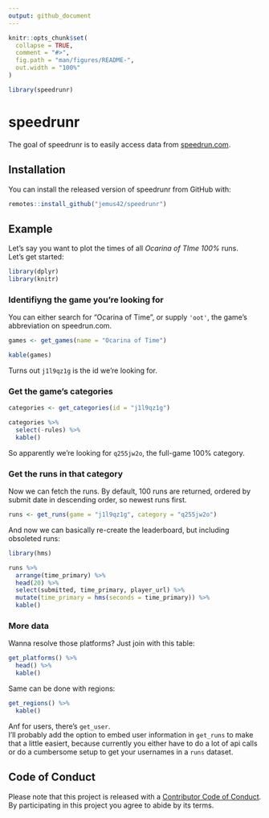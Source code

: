 ```yaml
---
output: github_document
---
```


<!-- README.md is generated from README.Rmd. Please edit that file -->

```r
knitr::opts_chunk$set(
  collapse = TRUE,
  comment = "#>",
  fig.path = "man/figures/README-",
  out.width = "100%"
)

library(speedrunr)
```
# speedrunr

The goal of speedrunr is to easily access data from [speedrun.com](https://speedrun.com).

## Installation

You can install the released version of speedrunr from GitHub with:

``` r
remotes::install_github("jemus42/speedrunr")
```

## Example

Let's say you want to plot the times of all *Ocarina of TIme 100%* runs.  
Let's get started:

```r
library(dplyr)
library(knitr)
```


### Identifiyng the game you're looking for

You can either search for "Ocarina of Time", or supply `'oot'`, the game's abbreviation on speedrun.com.

```r
games <- get_games(name = "Ocarina of Time")

kable(games)
```

Turns out `j1l9qz1g` is the id we're looking for.

### Get the game's categories

```r
categories <- get_categories(id = "j1l9qz1g")

categories %>%
  select(-rules) %>%
  kable()
```

So apparently we're looking for `q255jw2o`, the full-game 100% category.

### Get the runs in that category

Now we can fetch the runs. By default, 100 runs are returned, ordered by submit date in descending order, so newest runs first.

```r
runs <- get_runs(game = "j1l9qz1g", category = "q255jw2o")
```

And now we can basically re-create the leaderboard, but including obsoleted runs:

```r
library(hms)

runs %>%
  arrange(time_primary) %>%
  head(20) %>%
  select(submitted, time_primary, player_url) %>%
  mutate(time_primary = hms(seconds = time_primary)) %>%
  kable()
```

### More data

Wanna resolve those platforms? Just join with this table:

```r
get_platforms() %>%
  head() %>%
  kable()
```

Same can be done with regions:

```r
get_regions() %>%
  kable()
```

Anf for users, there's `get_user`.  
I'll probably add the option to embed user information in `get_runs` to make that a little easiert, because currently you either have to do a lot of api calls or do a cumbersome setup to get your usernames in a `runs` dataset.

## Code of Conduct

Please note that this project is released with a [Contributor Code of Conduct](CODE_OF_CONDUCT.md).
By participating in this project you agree to abide by its terms.